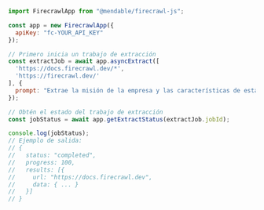 ```js Node
import FirecrawlApp from "@mendable/firecrawl-js";

const app = new FirecrawlApp({
  apiKey: "fc-YOUR_API_KEY"
});

// Primero inicia un trabajo de extracción
const extractJob = await app.asyncExtract([
  'https://docs.firecrawl.dev/*', 
  'https://firecrawl.dev/'
], {
  prompt: "Extrae la misión de la empresa y las características de estas páginas."
});

// Obtén el estado del trabajo de extracción
const jobStatus = await app.getExtractStatus(extractJob.jobId);

console.log(jobStatus);
// Ejemplo de salida:
// {
//   status: "completed",
//   progress: 100,
//   results: [{
//     url: "https://docs.firecrawl.dev",
//     data: { ... }
//   }]
// }
```
